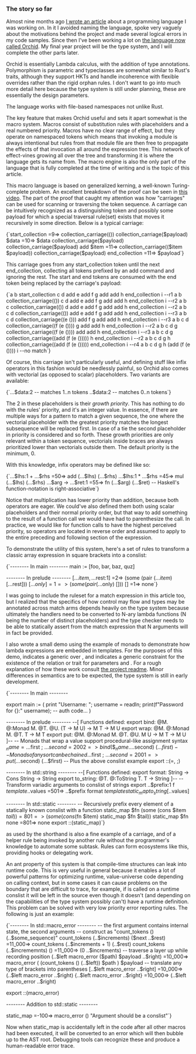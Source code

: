 
### The story so far

Almost nine months ago [I wrote an article](/blog/2022-02-27T21:25_lambda_calculus_for_practical_use) about a programming language I was working on. In it I avoided naming the language, spoke very vaguely about the motivations behind the project and made several logical errors in my code samples. Since then I've been working a lot on [the language now called Orchid](https://github.com/lbfalvy/orchid). My final year project will be the type system, and I will complete the other parts later.

Orchid is essentially Lambda calculus, with the addition of type annotations. Polymorphism is parametric and typeclasses are somewhat similar to Rust's traits, although they support HKTs and handle incoherence with flexible overrides rather than the rigid orphan rules. I don't want to go into much more detail here because the type system is still under planning, these are essentially the design parameters.

The language works with file-based namespaces not unlike Rust.

The key feature that makes Orchid useful and sets it apart somewhat is the macro system. Macros consist of substitution rules with placeholders and a real numbered priority. Macros have no clear range of effect, but they operate on namespaced tokens which means that invoking a module is always intentional but rules from that module file are then free to propagate the effects of that invocation all around the expression tree. This network of effect-vines growing all over the tree and transforming it is where the language gets its name from. The macro engine is also the only part of the language that is fully completed at the time of writing and is the topic of this article.

This macro language is based on generalized kerning, a well-known Turing-complete problem. An excellent breakdown of the proof can be seen in [this video](https://youtu.be/8_npHZbe3qM). The part of the proof that caught my attention was how "carriages" can be used for scanning or traversing the token sequence. A carriage can be intuitively recognized as a distinguishing token and possibly some payload for which a special traversal rule(set) exists that moves it recursively in some direction. Below is a typical carriage:

<LambdaHighlight>
{`start_collection =9=> collection_carriage(())
collection_carriage($payload) $data =10=> $data collection_carriage($payload)
collection_carriage($payload) add $item =11=> collection_carriage(($item $payload))
collection_carriage($payload) end_collection =11=> $payload`}
</LambdaHighlight>

This carriage goes from any start_collection token until the next end_collection, collecting all tokens prefixed by an add command and ignoring the rest. The start and end tokens are consumed with the end token being replaced by the carriage's payload:

<LambdaHighlight>
{`a b start_collection c d add e add f g add add h end_collection i --r1
a b collection_carriage(()) c d add e add f g add add h end_collection i --r2
a b c collection_carriage(()) d add e add f g add add h end_collection i --r2
a b c d collection_carriage(()) add e add f g add add h end_collection i --r3
a b c d collection_carriage((e ())) add f g add add h end_collection i --r3
a b c d collection_carriage((f (e ()))) g add add h end_collection i --r2
a b c d g collection_carriage((f (e ()))) add add h end_collection i --r3
a b c d g collection_carriage((add (f (e ())))) h end_collection i --r2
a b c d g h collection_carriage((add (f (e ())))) end_collection i --r4
a b c d g h (add (f (e ()))) i --no match`}
</LambdaHighlight>

Of course, this carriage isn't particularly useful, and defining stuff like infix operators in this fashion would be needlessly painful, so Orchid also comes with vectorial (as opposed to scalar) placeholders. Two variants are available:

<LambdaHighlight>
{`...$data:2 -- matches 1..n tokens
..$data:2 -- matches 0..n tokens`}
</LambdaHighlight>

The 2 in these placeholders is their _growth priority_. This has nothing to do with the rules' priority, and it's an integer value. In essence, if there are multiple ways for a pattern to match a given sequence, the one where the vectorial placeholder with the greatest priority matches the longest subsequence will be replaced first. In case of a tie the second placeholder in priority is considered and so forth. These growth priorities are only relevant within a token sequence, vectorials inside braces are always prioritized lower than vectorials outside them. The default priority is the minimum, 0.

With this knowledge, infix operators may be defined like so:

<LambdaHighlight>
{`...$lhs:1 + ...$rhs =50=> add (...$lhs) (...$rhs)
...$lhs:1 * ...$rhs =45=> mul (...$lhs) (...$rhs)
...$arg -> ...$ret:1 =55=> fn (...$arg) (...$ret)
-- Haskell's function-notation is right-associative`}
</LambdaHighlight>

Notice that multiplication has lower priority than addition, because both operators are eager. We could've also defined them both using scalar placeholders and their normal priority order, but that way to add something to the result of a function call we would have had to parenthesize the call. In practice, we would like for function calls to have the highest perceived priority, so operators are located in reverse order and assumed to apply to the entire preceding and following section of the expression.

To demonstrate the utility of this system, here's a set of rules to transform a  classic array expression in square brackets into a conslist:

<LambdaHighlight>
{`-------- In main --------
main := [foo, bar, baz, quz]

-------- In prelude --------
[...$item , ...$rest:1] =2=> (some (pair (...$item) [...$rest]))
[...$only] =1=> (some (pair (...$only) []))
[] =1=> none`}
</LambdaHighlight>

I was going to include the ruleset for a match expression in this article too, but I realized that the specifics of how control may flow and types may be annotated across match arms depends heavily on the type system because ultimately the handlers need to be converted to N-ary lambda functions (N being the number of distinct placeholders) and the type checker needs to be able to statically assert from the match expression that N arguments will in fact be provided.

I also wrote a small demo using the example of monads to demonstrate how lambda expressions are embedded in templates. For the purposes of this demo, <H c='@T.'/> indicates a generic over <H c='T'/>, and <H c='@:T U V.'/> indicates a generic constraint for the existence of the relation or trait <H c='T'/> for parameters <H c='U'/> and <H c='V'/>. For a rough explanation of how these work consult [the project readme](https://github.com/lbfalvy/orchid#auto-parameters-generics-polymorphism). Minor differences in semantics are to be expected, the type system is still in early development.

<LambdaHighlight>
{`-------- In main --------

export main := (
	print "Username: ";
	username = readln;
	print(f"Password for {}:" username);
	-- auth code...
)

-------- In prelude --------
--[ Functions defined:
	export bind: @M. @:Monad M. @T. @U. (T -> M U) -> M T -> M U
	export wrap: @M. @:Monad M. @T. T -> M T
	export put: @M. @:Monad M. @T. @U. M U -> M T -> M U
]--
-- Monads that wrap a value support procedural-like assignment syntax
$_name = ...$first ; ...$second =2002=> bind (\$_name. ...$second) (...$first)
-- Monads of any sort can be chained
...$first ; ...$second =2001=> put (...$second) (...$first)
-- Plus the above conslist example
export ::(=, ;)

-------- In std::string --------
--[ Functions defined:
	export format: String -> Cons String -> String
	export to_string: @T. @:ToString T. T -> String
]--
-- Transform variadic arguments to conslist of strings
export ..$prefix:1 f $template ..$values =501=> ..$prefix format $template static_map to_string [..$values]

-------- In std::static --------
-- Recursively prefix every element of a statically known conslist with a function
static_map $fn (some (cons $item $tail)) =801=> (some (cons ($fn $item) static_map $fn $tail))
static_map $fn none =801=> none
export ::(static_map)`}
</LambdaHighlight>

<H c='static_map'/> as used by the <H c="f"/> shorthand is also a fine example of a carriage, and of a helper rule being invoked by another rule without the programmer's knowledge to automate some subtask. Rules can form ecosystems like this, providing hooks or delegating work.

An ant property of this system is that compile-time structures can leak into runtime code. This is very useful in general because it enables a lot of powerful patterns for optimizing runtime, value-universe code depending on calling context, but in some cases it can cause problems on the boundary that are difficult to trace, for example, if <H c='static_map'/> is called on a runtime conslist it will be left in the source even though it doesn't (and depending on the capabilities of the type system possibly can't) have a runtime definition. This problem can be solved with very low priority error reporting rules. The following is just an example:

<LambdaHighlight>
{`-------- In std::macro_error --------
-- the first argument contains internal state, the second arguments
-- construct as "count_tokens () (..$some_sequence)"
count_tokens (..$increments) ($next ..$rest) =11_000=> count_tokens (..$increments + 1) (..$rest)
count_tokens (..$incrememnts) () =11_000=> (0 ..$increments)
-- traverse a layer up while recording position
(..$left macro_error ($path) $payload ..$right) =10_000=> macro_error (
	(count_tokens () (..$left)) $path
) $payload
-- translate any type of brackets into parentheses
[..$left macro_error ..$right] =10_000=> (..$left macro_error ..$right)
{..$left macro_error ..$right} =10_000=> (..$left macro_error ..$right)

export ::(macro_error)

-------- Addition to std::static --------

static_map =-100=> macro_error () "Argument should be a conslist"`}
</LambdaHighlight>

Now when static_map is accidentally left in the code after all other macros had been executed, it will be converted to an error which will then bubble up to the AST root. Debugging tools can recognize these and produce a human-readable error trace.